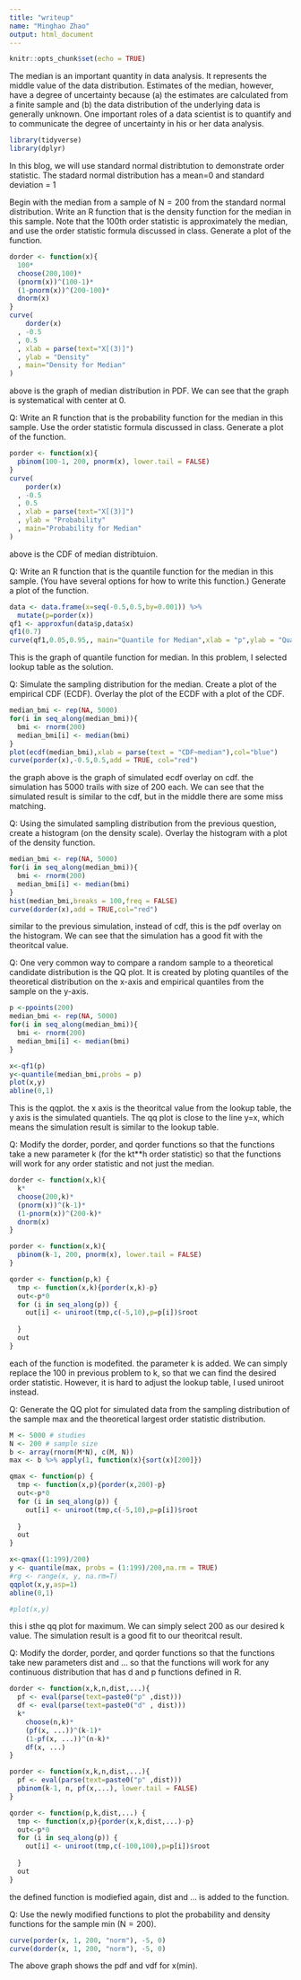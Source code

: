 ```yaml
---
title: "writeup"
name: "Minghao Zhao"
output: html_document
---
```


```r
knitr::opts_chunk$set(echo = TRUE)
```

The median is an important quantity in data analysis. It represents the middle value of the data distribution. Estimates of the median, however, have a degree of uncertainty because (a) the estimates are calculated from a finite sample and (b) the data distribution of the underlying data is generally unknown. One important roles of a data scientist is to quantify and to communicate the degree of uncertainty in his or her data analysis.

```r
library(tidyverse)
library(dplyr)
```

In this blog, we will use standard normal distribtution to demonstrate order statistic. The stadard normal distribution has a mean=0 and standard deviation = 1


Begin with the median from a sample of N = 200 from the standard normal distribution. Write an R function that is the density function for the median in this sample. Note that the 100th order statistic is approximately the median, and use the order statistic formula discussed in class. Generate a plot of the function.



```r
dorder <- function(x){
  100*
  choose(200,100)*
  (pnorm(x))^(100-1)*
  (1-pnorm(x))^(200-100)*
  dnorm(x)
}
curve(
    dorder(x)
  , -0.5
  , 0.5
  , xlab = parse(text="X[(3)]")
  , ylab = "Density"
  , main="Density for Median"
)
```
above is the graph of median distribution in PDF. We can see that the graph is systematical with center at 0. 


Q: Write an R function that is the probability function for the median in this sample. Use the order statistic formula discussed in class. Generate a plot of the function.


```r
porder <- function(x){
  pbinom(100-1, 200, pnorm(x), lower.tail = FALSE)
}
curve(
    porder(x)
  , -0.5
  , 0.5
  , xlab = parse(text="X[(3)]")
  , ylab = "Probability"
  , main="Probability for Median"
)
```
above is the CDF of median distribtuion. 

Q: Write an R function that is the quantile function for the median in this sample. (You have several options for how to write this function.) Generate a plot of the function.



```r

data <- data.frame(x=seq(-0.5,0.5,by=0.001)) %>%
  mutate(p=porder(x))
qf1 <- approxfun(data$p,data$x)
qf1(0.7)
curve(qf1,0.05,0.95,, main="Quantile for Median",xlab = "p",ylab = "Quantile")
```
This is the graph of quantile function for median. In this problem, I selected lookup table as the solution. 

Q: Simulate the sampling distribution for the median. Create a plot of the empirical CDF (ECDF). Overlay the plot of the ECDF with a plot of the CDF.



```r
median_bmi <- rep(NA, 5000)
for(i in seq_along(median_bmi)){
  bmi <- rnorm(200)
  median_bmi[i] <- median(bmi)
}
plot(ecdf(median_bmi),xlab = parse(text = "CDF~median"),col="blue")
curve(porder(x),-0.5,0.5,add = TRUE, col="red")
```
the graph above is the graph of simulated ecdf overlay on cdf. the simulation has 5000 trails with size of 200 each. We can see that the simulated result is similar to the cdf, but in the middle there are some miss matching. 

Q: Using the simulated sampling distribution from the previous question, create a histogram (on the density scale). Overlay the histogram with a plot of the density function.



```r
median_bmi <- rep(NA, 5000)
for(i in seq_along(median_bmi)){
  bmi <- rnorm(200)
  median_bmi[i] <- median(bmi)
}
hist(median_bmi,breaks = 100,freq = FALSE)
curve(dorder(x),add = TRUE,col="red")
```
similar to the previous simulation, instead of cdf, this is the pdf overlay on the histogram. We can see that the simulation has a good fit with the theoritcal value. 

Q: One very common way to compare a random sample to a theoretical candidate distribution is the QQ plot. It is created by ploting quantiles of the theoretical distribution on the x-axis and empirical quantiles from the sample on the y-axis.



```r
p <-ppoints(200)
median_bmi <- rep(NA, 5000)
for(i in seq_along(median_bmi)){
  bmi <- rnorm(200)
  median_bmi[i] <- median(bmi)
}

x<-qf1(p)
y<-quantile(median_bmi,probs = p)
plot(x,y)
abline(0,1)
```

This is the qqplot. the x axis is the theoritcal value from the lookup table, the y axis is the simulated quantiels. The qq plot is close to the line y=x, which means the simulation result  is similar to the lookup table. 

Q: Modify the dorder, porder, and qorder functions so that the functions take a new parameter k (for the kt**h order statistic) so that the functions will work for any order statistic and not just the median.


```r
dorder <- function(x,k){
  k*
  choose(200,k)*
  (pnorm(x))^(k-1)*
  (1-pnorm(x))^(200-k)*
  dnorm(x)
}
```

```r
porder <- function(x,k){
  pbinom(k-1, 200, pnorm(x), lower.tail = FALSE)
}
```


```r
qorder <- function(p,k) {
  tmp <- function(x,k){porder(x,k)-p}
  out<-p*0
  for (i in seq_along(p)) {
    out[i] <- uniroot(tmp,c(-5,10),p=p[i])$root
    
  }
  out
}

```

each of the function is modefited. the parameter k is added. We can simply replace the 100 in previous problem to k, so that we can find the desired order statistic. However, it is hard to adjust the lookup table, I used uniroot instead. 


Q: Generate the QQ plot for simulated data from the sampling distribution of the sample max and the theoretical largest order statistic distribution.



```r
M <- 5000 # studies
N <- 200 # sample size
b <- array(rnorm(M*N), c(M, N))
max <- b %>% apply(1, function(x){sort(x)[200]})

qmax <- function(p) {
  tmp <- function(x,p){porder(x,200)-p}
  out<-p*0
  for (i in seq_along(p)) {
    out[i] <- uniroot(tmp,c(-5,10),p=p[i])$root
    
  }
  out
}

x<-qmax((1:199)/200)
y <- quantile(max, probs = (1:199)/200,na.rm = TRUE)
#rg <- range(x, y, na.rm=T)
qqplot(x,y,asp=1)
abline(0,1)

#plot(x,y)

```
this i sthe qq plot for maximum. We can simply select 200 as our desired k value. The simulation result is a good fit to our theoritcal result. 


Q: Modify the dorder, porder, and qorder functions so that the functions take new parameters dist and ... so that the functions will work for any continuous distribution that has d and p functions defined in R.




```r
dorder <- function(x,k,n,dist,...){
  pf <- eval(parse(text=paste0("p" ,dist)))
  df <- eval(parse(text=paste0("d" , dist)))
  k*
    choose(n,k)*
    (pf(x, ...))^(k-1)*
    (1-pf(x, ...))^(n-k)*
    df(x, ...)
}

porder <- function(x,k,n,dist,...){
  pf <- eval(parse(text=paste0("p" ,dist)))
  pbinom(k-1, n, pf(x,...), lower.tail = FALSE)
}

qorder <- function(p,k,dist,...) {
  tmp <- function(x,p){porder(x,k,dist,...)-p}
  out<-p*0
  for (i in seq_along(p)) {
    out[i] <- uniroot(tmp,c(-100,100),p=p[i])$root
    
  }
  out
}


```

the defined function is modiefied again, dist and ... is added to the function. 


Q: Use the newly modified functions to plot the probability and density functions for the sample min (N = 200).



```r
curve(porder(x, 1, 200, "norm"), -5, 0)
curve(dorder(x, 1, 200, "norm"), -5, 0)
```
The above graph shows the pdf and vdf for x(min). 
